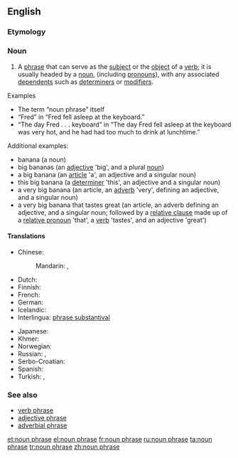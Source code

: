 ==English==

{{wikipedia|lang=en}}

===Etymology===
{{compound|noun|phrase|lang=en}}

===Noun===
{{en-noun|head=[[noun]] [[phrase]]}}

# {{grammar}} A [[phrase]] that can serve as the [[subject]] or the [[object]] of a [[verb]]; it is usually headed by a [[noun]], (including [[pronoun]]s), with any associated [[dependent]]s such as [[determiner]]s or [[modifier]]s.

; Examples
* The term “noun phrase” itself
* “Fred” in “Fred fell asleep at the keyboard.”
* “The day Fred . . . keyboard” in “The day Fred fell asleep at the keyboard was very hot, and he had had too much to drink at lunchtime.”

; Additional examples:
* banana (a noun)
* big bananas (an [[adjective]] 'big', and a plural [[noun]])
* a big banana (an [[article]] 'a', an adjective and a singular noun)
* this big banana (a [[determiner]] 'this', an adjective and a singular noun)
* a very big banana (an article, an [[adverb]] 'very', defining an adjective, and a singular noun)
* a very big banana that tastes great (an article, an adverb defining an adjective, and a singular noun; followed by a [[relative clause]] made up of a [[relative pronoun]] 'that', a [[verb]] 'tastes', and an adjective 'great')

====Translations====
{{trans-top|phrase that can serve as the subject or the object of a verb}}
* Chinese:
*: Mandarin: {{t|cmn|名詞短語|sc=Hani}}, {{t|cmn|名词短语|tr=míngcí duǎnyǔ|sc=Hani}}
* Dutch: {{t-|nl|nominale constituent|m}}
* Finnish: {{t-|fi|nominilauseke}}
* French: {{t+|fr|locution nominale|f}}
* German: {{t+|de|Nominalphrase|f}}
* Icelandic: {{t-|is|nafnliður|m}}
* Interlingua: [[phrase substantival]]
{{trans-mid}}
* Japanese: {{t-|ja|名詞句|tr=めいしく, meishiku|sc=Jpan}}
* Khmer: {{t-|km|កន្សោមនាម|sc=Khmr|tr=kɑnsaom niem}}
* Norwegian: {{t-|no|substantivfrase}}
* Russian: {{t-|ru|именное словосочетание|n|tr=imennóje slovosočetánije|sc=Cyrl}}, {{t-|ru|субстантивное словосочетание|n|tr=substantívnoje slovosočetánije|sc=Cyrl}}
* Serbo-Croatian: {{t-|sh|imenička fraza}}
* Spanish: {{t-|es|sintagma nominal|m}}
* Turkish: {{t+|tr|ad tamlaması}}, {{t-|tr|isim tamlaması}}
{{trans-bottom}}

===See also===
* [[verb phrase]]
* [[adjective phrase]]
* [[adverbial phrase]]

[[et:noun phrase]]
[[el:noun phrase]]
[[fr:noun phrase]]
[[ru:noun phrase]]
[[ta:noun phrase]]
[[tr:noun phrase]]
[[zh:noun phrase]]